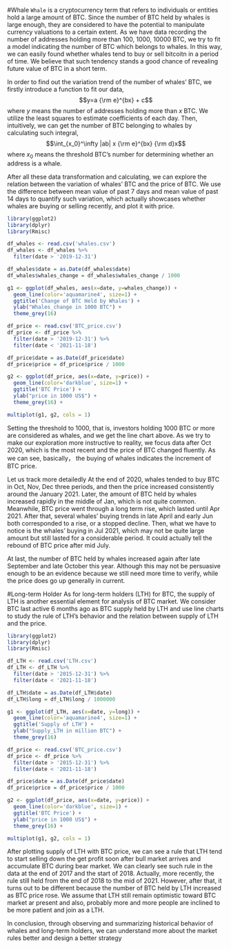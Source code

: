 #Whale
`Whale` is a cryptocurrency term that refers to individuals or entities hold a large amount of BTC. Since the number of BTC held by whales is large enough, they are considered to have the potential to manipulate currency valuations to a certain extent. As we have data recording the number of addresses holding more than 100, 1000, 10000 BTC, we try to fit a model indicating the number of BTC which belongs to whales. In this way, we can easily found whether whales tend to buy or sell bitcoitn in a period of time. We believe that such tendency stands a good chance of revealing future value of BTC in a short term. 

In order to find out the variation trend of the number of whales' BTC, we firstly introduce a function to fit our data,
$$y=a {\rm e}^{bx} + c$$
where $y$ means the number of addresses holding more than $x$ BTC. We utilize the least squares to estimate coefficients of each day. Then, intuitively, we can get the number of BTC belonging to whales by calculating such integral,
$$\int_{x_0}^\infty |ab| x {\rm e}^{bx} {\rm d}x$$
where $x_0$ means the threshold BTC's number for determining whether an address is a whale.  

After all these data transformation and calculating, we can explore the relation between the variation of whales' BTC and the price of BTC. We use the difference between mean value of past 7 days and mean value of past 14 days to quantify such variation, which actually showcases whether whales are buying or selling recently, and plot it with price. 
```r
library(ggplot2)
library(dplyr)
library(Rmisc)

df_whales <- read.csv('whales.csv') 
df_whales <- df_whales %>%
  filter(date > '2019-12-31')

df_whales$date = as.Date(df_whales$date)
df_whales$whales_change = df_whales$whales_change / 1000

g1 <- ggplot(df_whales, aes(x=date, y=whales_change)) +
  geom_line(color='aquamarine4', size=1) +
  ggtitle('Change of BTC Held by Whales') +
  ylab("Whales_change in 1000 BTC") + 
  theme_grey(16)

df_price <- read.csv('BTC_price.csv')
df_price <- df_price %>%
  filter(date > '2019-12-31') %>%
  filter(date < '2021-11-18')

df_price$date = as.Date(df_price$date)
df_price$price = df_price$price / 1000

g2 <- ggplot(df_price, aes(x=date, y=price)) +
  geom_line(color='darkblue', size=1) + 
  ggtitle('BTC Price') + 
  ylab("price in 1000 US$") + 
  theme_grey(16) + 

multiplot(g1, g2, cols = 1)

```

Setting the threshold to 1000, that is, investors holding 1000 BTC or more are considered as whales, and we get the line chart above. As we try to make our exploration more instructive to reality, we focus data after Oct 2020, which is the most recent and the price of BTC changed fluently. As we can see, basically， the buying of whales indicates the increment of BTC price. 

Let us track more detailedly At the end of 2020, whales tended to buy BTC in Oct, Nov, Dec three periods, and then the price increased consistently around the January 2021. Later, the amount of BTC held by whales increased rapidly in the middle of Jan, which is not quite common. Meanwhile, BTC price went through a long term rise, which lasted until Apr 2021. After that, several whales' buying trends in late April and early Jun both corresponded to a rise, or a stopped decline. Then, what we have to notice is the whales' buying in Jul 2021, which may not be quite large amount but still lasted for a considerable period. It could actually tell the rebound of BTC price after mid July. 

At last, the number of BTC held by whales increased again after late September and late October this year. Although this may not be persuasive enough to be an evidence because we still need more time to verify, while the price does go up generally in current.

#Long-term Holder
As for long-term holders (LTH) for BTC, the supply of LTH is another essential element for analysis of BTC market. We consider BTC last active 6 months ago as BTC supply held by LTH and use line charts to study the rule of LTH's behavior and the relation between supply of LTH and the price. 

```r
library(ggplot2)
library(dplyr)
library(Rmisc)

df_LTH <- read.csv('LTH.csv')
df_LTH <- df_LTH %>%
  filter(date > '2015-12-31') %>%
  filter(date < '2021-11-18')

df_LTH$date = as.Date(df_LTH$date)
df_LTH$long = df_LTH$long / 1000000

g1 <- ggplot(df_LTH, aes(x=date, y=long)) +
  geom_line(color='aquamarine4', size=1) +
  ggtitle('Supply of LTH') +
  ylab("Supply_LTH in million BTC") + 
  theme_grey(16)

df_price <- read.csv('BTC_price.csv')
df_price <- df_price %>%
  filter(date > '2015-12-31') %>%
  filter(date < '2021-11-18')

df_price$date = as.Date(df_price$date)
df_price$price = df_price$price / 1000

g2 <- ggplot(df_price, aes(x=date, y=price)) +
  geom_line(color='darkblue', size=1) + 
  ggtitle('BTC Price') + 
  ylab("price in 1000 US$") + 
  theme_grey(16) + 

multiplot(g1, g2, cols = 1)


```


After plotting supply of LTH with BTC price, we can see a rule that LTH tend to start selling down the get profit soon after bull market arrives and accumulate BTC during bear market. We can clearly see such rule in the data at the end of 2017 and the start of 2018. Actually, more recently, the rule still held from  the end of 2018 to the mid of 2021. However, after that, it turns out to be different because the number of BTC held by LTH increased as BTC price rose. We assume that LTH still remain optimistic toward BTC market ar present and also, probably more and more people are inclined to be more patient and join as a LTH. 

In conclusion, through observing and summarizing historical behavior of whales and long-term holders, we can understand more about the market rules better and design a better strategy 

